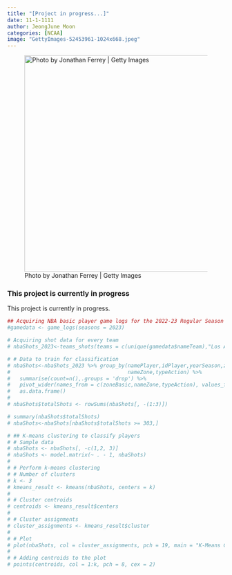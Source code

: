 ```yaml
---
title: "[Project in progress...]"
date: 11-1-1111 
author: JeongJune Moon
categories: [NCAA]
image: "GettyImages-52453961-1024x668.jpeg"
---
```

![Photo by Jonathan Ferrey | Getty Images](GettyImages-52453961-1024x668.jpeg){height=500px}

### This project is currently in progress

This project is currently in progress.

```r
## Acquiring NBA basic player game logs for the 2022-23 Regular Season
#gamedata <- game_logs(seasons = 2023)
```


```r
# Acquiring shot data for every team
# nbaShots_2023<-teams_shots(teams = c(unique(gamedata$nameTeam),"Los Angeles Clippers"),seasons = 2023)
```


```r
# # Data to train for classification
# nbaShots<-nbaShots_2023 %>% group_by(namePlayer,idPlayer,yearSeason,zoneBasic,
#                                      nameZone,typeAction) %>%
#   summarise(count=n(),.groups = 'drop') %>%
#   pivot_wider(names_from = c(zoneBasic,nameZone,typeAction), values_from = count, values_fill = 0) %>%
#   as.data.frame()
# 
# nbaShots$totalShots <- rowSums(nbaShots[, -(1:3)])
```

```r
# summary(nbaShots$totalShots)
# nbaShots<-nbaShots[nbaShots$totalShots >= 303,]
```

```r
# ## K-means clustering to classify players
# # Sample data 
# nbaShots <- nbaShots[, -c(1,2, 3)]
# nbaShots <- model.matrix(~ . - 1, nbaShots)
# 
# # Perform k-means clustering
# # Number of clusters
# k <- 3  
# kmeans_result <- kmeans(nbaShots, centers = k)
# 
# # Cluster centroids
# centroids <- kmeans_result$centers
# 
# # Cluster assignments 
# cluster_assignments <- kmeans_result$cluster
# 
# # Plot 
# plot(nbaShots, col = cluster_assignments, pch = 19, main = "K-Means Clustering")
# 
# # Adding centroids to the plot
# points(centroids, col = 1:k, pch = 8, cex = 2)

```







